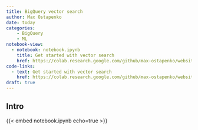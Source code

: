 ```yaml
---
title: BigQuery vector search
author: Max Ostapenko
date: today
categories:
    - BigQuery
    - ML
notebook-view:
  - notebook: notebook.ipynb
    title: Get started with vector search
    href: https://colab.research.google.com/github/max-ostapenko/website-source/blob/main/posts/bigquery_vector_search/notebook.ipynb
code-links:
  - text: Get started with vector search
    href: https://colab.research.google.com/github/max-ostapenko/website-source/blob/main/posts/bigquery_vector_search/notebook.ipynb
draft: true
---
```


## Intro

{{< embed notebook.ipynb echo=true >}}
